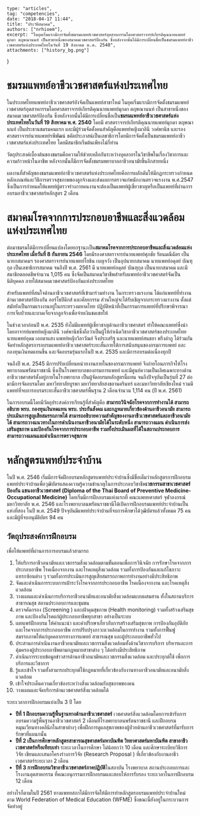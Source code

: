 

	type: "articles",
	tag: "competencies",
	date: "2018-04-17 11:44",
	title: "ประวัติสมาคม",
	authors: ["nrhioem"],
	excerpt: "ในยุคเริ่มแรกมีการจัดตั้งชมรมแพทย์เวชศาสตร์อุตสาหกรรมโดยศาสตราจารย์เกียรติคุณนายแพทย์มุกดา ตฤษณานนท์ เป็นสาขาหนึ่งของสมาคมเวชศาสตร์ป้องกัน ซึ่งหลังจากนั้นได้มีการเปลี่ยนชื่อเป็นชมรมแพทย์อาชีวเวชศาสตร์แห่งประเทศไทยในวันที่ 19 สิงหาคม พ.ศ. 2540",
	attachments: ["history_bg.png"]
}

# ชมรมแพทย์อาชีวเวชศาสตร์แห่งประเทศไทย

ในประเทศไทยแพทย์อาชีวเวชศาสตร์ยังจัดเป็นแพทย์สาขาใหม่ ในยุคเริ่มแรกมีการจัดตั้งชมรมแพทย์เวชศาสตร์อุตสาหกรรมโดยศาสตราจารย์เกียรติคุณนายแพทย์มุกดา ตฤษณานนท์ เป็นสาขาหนึ่งของสมาคมเวชศาสตร์ป้องกัน ซึ่งหลังจากนั้นได้มีการเปลี่ยนชื่อเป็น**ชมรมแพทย์อาชีวเวชศาสตร์แห่งประเทศไทยในวันที่ 19 สิงหาคม พ.ศ. 2540** โดยมี ศาสตราจารย์เกียรติคุณนายแพทย์มุกดา ตฤษณานนท์ เป็นประธานชมรมคนแรก และมีผู้ร่วมจัดตั้งคนสำคัญคือแพทย์หญิงมาลินี วงศ์พานิช และรองศาสตราจารย์นายแพทย์รพีพัฒน์ ชคัตประภาสน์เป็นเลขาธิการโดยมีการจัดตั้งเป็นชมรมแพทย์อาชีวเวชศาสตร์แห่งประเทศไทย โดยมีสมาชิกเริ่มต้นเพียงไม่กี่ท่าน 

วัตถุประสงค์เบื้องต้นของชมรมคือความให้ช่วยเหลือกันระหว่างบุคลากรในวิชาชีพในเรื่องวิชาการและความก้าวหน้าในอาชีพ หลังจากนั้นก็มีการจัดตั้งชมรมพยาบาลอาชีวอนามัยขึ้นอีกสายหนึ่ง 

ผลงานที่สำคัญของชมรมแพทย์อาชีวเวชศาสตร์แห่งประเทศไทยคือการผลักดันให้มีกฏกระทรวงกำหนดหลักเกณฑ์และวิธีการตรวจสุขภาพของลูกจ้างและส่งผลการตรวจแก่พนักงานตรวจแรงงาน พ.ศ.2547 ซึ่งเป็นการกำหนดให้แพทย์ผู้ตรวจร่างกายคนงานจะต้องเป็นแพทย์ผู้เชี่ยวชาญหรือเป็นแพทย์ที่ผ่านการอบรมอาชีวเวชศาสตร์หลักสูตร 2 เดือน

# สมาคมโรคจากการประกอบอาชีพและสิ่งแวดล้อมแห่งประเทศไทย

ต่อมาชมรมได้มีการเปลี่ยนแปลงโดยยกฐานะเป็น**สมาคมโรคจากการประกอบอาชีพและสิ่งแวดล้อมแห่งประเทศไทย เมื่อวันที่ 8 กันยายน 2546** โดยมีรองศาสตราจารย์นายแพทย์ศุภชัย รัตนมณีฉัตร เป็นนายกสมาคมฯ รองศาสตราจารย์นายแพทย์โยธิน เบญจวัง เป็นอุปนายกสมาคม นายแพทย์อดุลย์ บัณฑุกุล เป็นเลขาธิการสมาคม จนถึงปี พ.ศ. 2561 มี นายแพทย์อดุลย์ บัณฑุกุล เป็นนายกสมาคม และมีสมาชิกตลอดชีพจำนวน 1,015 คน ซึ่งจัดเป็นสมาคมวิชาชีพสำหรับแพทย์อาชีวเวชศาสตร์จัดเป็นนิติบุคคล ภายใต้สมาคมเวชศาสตร์ป้องกันแห่งประเทศไทย

สำหรับแพทย์ที่สนใจด้านอาชีวเวชศาสตร์ที่เข้ามาร่วมทำงาน ในกระทรวงแรงงาน ได้แก่แพทย์ที่ทำงานด้านเวชศาสตร์ป้องกัน ออร์โธปิดิกส์ และศัลยกรรม ส่วนใหญ่จะได้รับเชิญจากกระทรวงแรงงาน ตั้งแต่สมัยยังเป็นกรมแรงงานอยู่ในกระทรวงมหาดไทย ปฏิบัติหน้าที่เป็นกรรมการแพทย์ที่ปรึกษาพิจารณาการเจ็บป่วยและบาดเจ็บจากลูกจ้างเพื่อจ่ายเงินชดเชยให้ 

ในช่วงเวลาก่อนปี พ.ศ. 2535 ยังไม่มีแพทย์ผู้เชี่ยวชาญด้านอาชีวเวชศาสตร์ ทำให้คณะแพทย์ซึ่งนำโดยอาจารย์แพทย์หญิงมาลินี วงศ์พานิชซึ่งถือว่าเป็นผู้ให้กำเนิดวิชาอาชีวเวชศาสตร์ของประเทศไทย นายแพทย์อุดม เอกตาแสง แพทย์หญิงวิลาวัณย์ จึงประเสริฐ และนายแพทย์สนธยา พรึงลำภู ได้ร่วมกันจัดทำหลักสูตรการอบรมแพทย์อาชีวเวชศาสตร์ระยะสั้นภายใต้การสนับสนุนของกรมการแพทย์ และกองทุนเงินทดแทนขึ้น และจัดอบรมรุ่นแรกในปี พ.ศ. 2535 และมีการอบรมต่อเนื่องทุกปี 

จนถึงปี พ.ศ. 2545 มีการปรับเปลี่ยนหน่วยงานภายในของกรมการแพทย์ จึงถ่ายโอนภารกิจให้โรงพยาบาลนพรัตนราชธานี ซึ่งเป็นโรงพยาบาลของกรมการแพทย์ และมีศูนย์ความเป็นเลิศเฉพาะทางด้านอาชีวเวชศาสตร์ตั้งอยู่ภายในโรงพยาบาล เป็นผู้จัดอบรมหลักสูตรนี้แทน จนถึงปัจจุบันเป็นรุ่นที่ 27 ต่อมามีการจัดอบรมโดย มหาวิทยาลัยบูรพา มหาวิทยาลัยสงขลานครินทร์ และมหาวิทยาลัยเชียงใหม่ รวมมีแพทย์ที่จบการอบรมระยะสั้นอาชีวเวชศาสตร์พื้นฐาน 2 เดือนจำนวน 1,114 คน (ปี พ.ศ. 2561) 

ในการอบรมนี้โดยมีวัตถุประสงค์การเรียนรู้ที่สำคัญคือ **สามารถวินิจฉัยโรคจากการทำงานได้ สามารถอธิบาย พรบ. กองทุนเงินทดแทน พรบ. ประกันสังคม และกฎหมายเกี่ยวข้องด้านอาชีวอนามัย สามารถประเมินการสูญเสียสมรรถภาพได้ สามารถอธิบายความสำคัญของงานอาชีวเวชศาสตร์และอาชีวอนามัยได้ สามารถวางแนวทางในการดำเนินงานอาชีวอนามัยได้ในระดับหนึ่ง สามารถวางแผน ดำเนินการส่งเสริมสุขภาพ และป้องกันโรคจากการประกอบอาชีพ รวมทั้งประเมินผลที่ได้ในสถานประกอบการ สามารถวางแผนและดำเนินการตรวจสุขภาพ**


# หลักสูตรแพทย์ประจำบ้าน

ในปี พ.ศ. 2546  เริ่มมีการจัดฝึกอบรมหลักสูตรแพทย์ประจำบ้านซึ่งมีชื่อเต็มว่าหลักสูตรการฝึกอบรมแพทย์ประจำบ้านเพื่อวุฒิบัตรแสดงความรู้ความชำนาญในการประกอบวิชาชีพ**เวชกรรมสาขาเวชศาสตร์ป้องกัน แขนงอาชีวเวชศาสตร์ (Diploma of the Thai Board of Preventive Medicine-Occupational Medicine)** โดยเริ่มมีการฝึกอบรมแห่งแรกที่ คณะแพทยศาสตร์ จุฬาลงกรณ์มหาวิทยาลัย พ.ศ. 2546 และโรงพยาบาลนพรัตนราชธานีได้เปิดการฝึกอบรมแพทย์ประจำบ้านเป็นแห่งที่สอง ในปี พ.ศ. 2549 ปัจจุบันมีแพทย์ประจำบ้านที่จบการศึกษาได้วุฒิบัตรแล้วทั้งหมด 75 คน และมีผู้ที่จบอนุมัติบัตร 94 คน 

## วัตถุประสงค์การฝึกอบรม

เพื่อให้แพทย์ที่ผ่านการการอบรมแล้วสามารถ
1. ให้บริการอาชีวอนามัยและเวชกรรมสิ่งแวดล้อมตามขั้นตอนเพื่อการวินิจฉัย การรักษาโรคจากการประกอบอาชีพ โรคเนื่องจากงาน และโรคเหตุสิ่งแวดล้อม รวมทั้งการป้องกันและแก้ไขภาวะแทรกซ้อนต่าง ๆ รวมทั้งการประเมินการสูญเสียสมรรถภาพการทำงานอย่างมีประสิทธิภาพ
2. จัดและดำเนินการระบบการเฝ้าระวังโรคจากการประกอบอาชีพ โรคเนื่องจากงาน และโรคเหตุสิ่งแวดล้อม
3. วางแผนและดำเนินการบริการอาชีวอนามัยและอนามัยสิ่งแวดล้อมแบบผสมสาน ทั้งในสถานบริการสาธารณสุข สถานประกอบการและชุมชน
4. ตรวจคัดกรอง (Screening ) และเฝ้าคุมสุขภาพ (Health monitoring) รวมทั้งสร้างเสริมสุขภาพ และป้องกันโรคแก่ผู้ประกอบอาชีพทุกสาขา อย่างเป็นระบบ
5. เผยแพร่ฝึกอบรม ให้คำแนะนำ และคำปรึกษาเกี่ยวกับการสร้างเสริมสุขภาพ การป้องกันอุบัติภัยและโรคจากการประกอบอาชีพ การปรับปรุงภาวะแวดล้อมในการทำงาน รวมทั้งการฟื้นฟูสมรรถภาพให้แก่บุคคลากรทางการแพทย์ สาธารณสุข และผู้ประกอบอาชีพทั่วไป
6. ประสานการดำเนินงานอาชีวอนามัยและเวชกรรมสิ่งแวดล้อมทั้งด้านวิชาการบริการ บริหารและการคุ้มครองผู้ประกอบอาชีพตามกฎหมายสาขาต่าง ๆ ได้อย่างมีประสิทธิภาพ
7. ดำเนินการระบบข้อมูลข่าวสารด้านอาชีวอนามัยและเวชกรรมสิ่งแวดล้อม และประยุกต์ใช้ เพื่อการบริการและวิชาการ
8. รู้และเข้าใจ รวมทั้งสามารถประยุกต์ใช้กฎหมายที่เกี่ยวข้องกับงานทางอาชีวอนามัยและอนามัยสิ่งแวดล้อม
9. เข้าใจประเด็นความเกี่ยวข้องระหว่างสิ่งแวดล้อมกับสุขภาพของคน
10. วางแผนและจัดบริการด้านเวชศาสตร์สิ่งแวดล้อมได้

ระยะเวลาการฝึกอบรมแบ่งเป็น 3 ปี โดย
* **ปีที่ 1 ฝึกอบรมความรู้พื้นฐานทางด้านอาชีวเวชศาสตร์** เวชศาสตร์สิ่งแวดล้อมโดยการเข้ารับการอบรมความรู้พื้นฐานอาชีวเวชศาสตร์ 2 เดือนที่โรงพยาบาลนพรัตนราชธานี และฝึกอบรมหมุนเวียนทางคลินิกในสาขาต่างๆ เพื่อฝึกการดูแลสุขภาพของผู้ป่วยด้านอาชีวเวชศาสตร์ที่มารับการรักษาที่แผนกนั้น 
* **ปีที่ 2 เป็นการศึกษาหลักสูตรสาธารณสุขศาสตร์มหาบัณฑิต วิทยาศาสตร์มหาบัณฑิต สาขาอาชีวเวชศาสตร์หรือเทียบเท่า** ระยะเวลาในการศึกษา ไม่น้อยกว่า 10 เดือน และศึกษาระเบียบวิธีการวิจัย เขียนและเสนอโครงร่างการวิจัย (Research Proposal ) ที่เกี่ยวข้องกับงานอาชีวเวชศาสตร์ระยะเวลา 2 เดือน 
* **ปีที่ 3 การฝึกอบรมวิชาอาชีวเวชศาสตร์ภาคปฏิบัติ**ในสถาบัน โรงพยาบาล สถานประกอบการและโรงงานอุตสาหกรรม ที่คณะอนุกรรมการฝึกอบรมและสอบให้การรับรอง ระยะเวลาในการฝึกอบรม 12 เดือน 

อย่างไรก็ตามในปี 2561 ทางแพทยสภาได้มีการจัดให้มีการทำหลักสูตรอบรมแพทย์ประจำบ้านใหม่ ตาม World Federation of Medical Education (WFME) ซึ่งขณะนี้ยังอยู่ในกระบวนการจัดทำอยู่